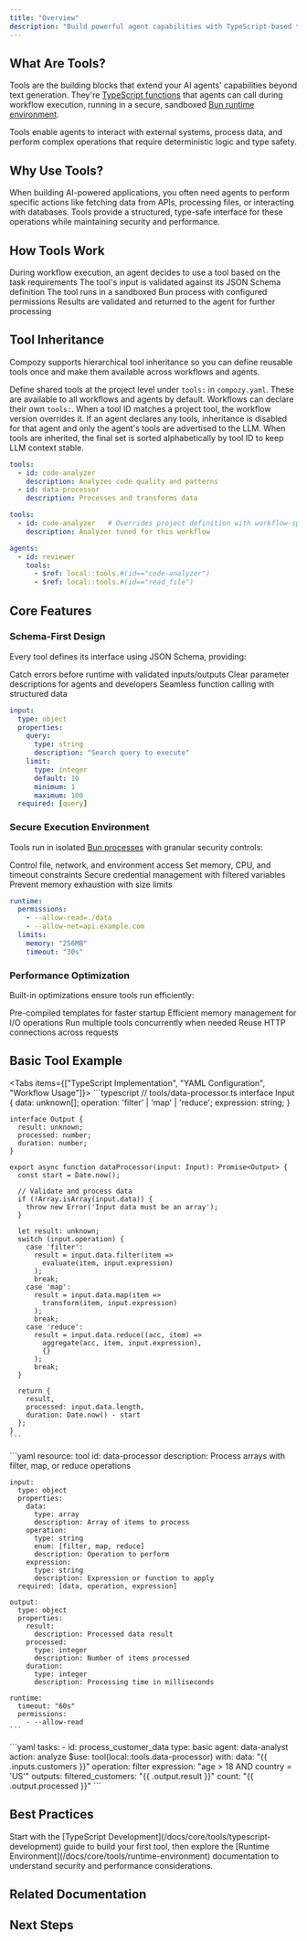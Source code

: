 ```yaml
---
title: "Overview"
description: "Build powerful agent capabilities with TypeScript-based tools that integrate seamlessly with Compozy's workflow engine"
---
```


## What Are Tools?

Tools are the building blocks that extend your AI agents' capabilities beyond text generation. They're [TypeScript functions](/docs/core/tools/typescript-development) that agents can call during workflow execution, running in a secure, sandboxed [Bun runtime environment](/docs/core/tools/runtime-environment).

<Callout type="info">
Tools enable agents to interact with external systems, process data, and perform complex operations that require deterministic logic and type safety.
</Callout>

## Why Use Tools?

When building AI-powered applications, you often need agents to perform specific actions like fetching data from APIs, processing files, or interacting with databases. Tools provide a structured, type-safe interface for these operations while maintaining security and performance.

<FeatureCardList>
  <FeatureCard
    title="Extend Agent Capabilities"
    description="Enable agents to perform any operation you can code in TypeScript"
    icon="Code"
    size="sm"
  />
  <FeatureCard
    title="Type-Safe Execution"
    description="JSON Schema validation ensures predictable inputs and outputs"
    icon="Shield"
    size="sm"
  />
  <FeatureCard
    title="Secure Runtime"
    description="Isolated Bun processes with configurable permissions protect your system"
    icon="Lock"
    size="sm"
  />
  <FeatureCard
    title="Performance Optimized"
    description="Pre-compiled workers and efficient resource management for speed"
    icon="Zap"
    size="sm"
  />
</FeatureCardList>

## How Tools Work

<Steps>
  <Step title="Agent Request" icon="User">
    During workflow execution, an agent decides to use a tool based on the task requirements
  </Step>
  <Step title="Input Validation" icon="CheckCircle">
    The tool's input is validated against its JSON Schema definition
  </Step>
  <Step title="Isolated Execution" icon="Shield">
    The tool runs in a sandboxed Bun process with configured permissions
  </Step>
  <Step title="Output Processing" icon="ArrowUpCircle">
    Results are validated and returned to the agent for further processing
  </Step>
</Steps>

## Tool Inheritance

Compozy supports hierarchical tool inheritance so you can define reusable tools once and make them available across workflows and agents.

<List>
  <ListItem title="Project Tools">
    Define shared tools at the project level under <code>tools:</code> in <code>compozy.yaml</code>. These are available to all workflows and agents by default.
  </ListItem>
  <ListItem title="Workflow Overrides">
    Workflows can declare their own <code>tools:</code>. When a tool ID matches a project tool, the workflow version overrides it.
  </ListItem>
  <ListItem title="Agent Overrides">
    If an agent declares any tools, inheritance is disabled for that agent and only the agent's tools are advertised to the LLM.
  </ListItem>
  <ListItem title="Deterministic Order">
    When tools are inherited, the final set is sorted alphabetically by tool ID to keep LLM context stable.
  </ListItem>
</List>

```yaml title="compozy.yaml (project tools)"
tools:
  - id: code-analyzer
    description: Analyzes code quality and patterns
  - id: data-processor
    description: Processes and transforms data
```

```yaml title="workflow.yaml (override a shared tool)"
tools:
  - id: code-analyzer   # Overrides project definition with workflow-specific config
    description: Analyzer tuned for this workflow
```

```yaml title="agent.yaml (agent tools disable inheritance)"
agents:
  - id: reviewer
    tools:
      - $ref: local::tools.#(id=="code-analyzer")
      - $ref: local::tools.#(id=="read_file")
```

## Core Features

### Schema-First Design

Every tool defines its interface using JSON Schema, providing:

<List>
  <ListItem title="Type Safety" icon="ShieldCheck">Catch errors before runtime with validated inputs/outputs</ListItem>
  <ListItem title="Self-Documentation" icon="BookOpen">Clear parameter descriptions for agents and developers</ListItem>
  <ListItem title="LLM Integration" icon="FunctionSquare">Seamless function calling with structured data</ListItem>
</List>

```yaml
input:
  type: object
  properties:
    query:
      type: string
      description: "Search query to execute"
    limit:
      type: integer
      default: 10
      minimum: 1
      maximum: 100
  required: [query]
```

### Secure Execution Environment

Tools run in isolated [Bun processes](/docs/core/tools/runtime-environment) with granular security controls:

<List>
  <ListItem title="Permission System" icon="Lock">Control file, network, and environment access</ListItem>
  <ListItem title="Resource Limits" icon="Gauge">Set memory, CPU, and timeout constraints</ListItem>
  <ListItem title="Environment Isolation" icon="Shield">Secure credential management with filtered variables</ListItem>
  <ListItem title="Output Validation" icon="CheckCircle">Prevent memory exhaustion with size limits</ListItem>
</List>

```yaml
runtime:
  permissions:
    - --allow-read=./data
    - --allow-net=api.example.com
  limits:
    memory: "256MB"
    timeout: "30s"
```

### Performance Optimization

Built-in optimizations ensure tools run efficiently:

<List>
  <ListItem title="Worker Caching" icon="Rocket">Pre-compiled templates for faster startup</ListItem>
  <ListItem title="Buffer Pooling" icon="Database">Efficient memory management for I/O operations</ListItem>
  <ListItem title="Parallel Execution" icon="Split">Run multiple tools concurrently when needed</ListItem>
  <ListItem title="Connection Pooling" icon="Link2">Reuse HTTP connections across requests</ListItem>
</List>

## Basic Tool Example

<Tabs items={["TypeScript Implementation", "YAML Configuration", "Workflow Usage"]}>
  <Tab value="TypeScript Implementation">
    ```typescript
    // tools/data-processor.ts
    interface Input {
      data: unknown[];
      operation: 'filter' | 'map' | 'reduce';
      expression: string;
    }

    interface Output {
      result: unknown;
      processed: number;
      duration: number;
    }

    export async function dataProcessor(input: Input): Promise<Output> {
      const start = Date.now();

      // Validate and process data
      if (!Array.isArray(input.data)) {
        throw new Error('Input data must be an array');
      }

      let result: unknown;
      switch (input.operation) {
        case 'filter':
          result = input.data.filter(item =>
            evaluate(item, input.expression)
          );
          break;
        case 'map':
          result = input.data.map(item =>
            transform(item, input.expression)
          );
          break;
        case 'reduce':
          result = input.data.reduce((acc, item) =>
            aggregate(acc, item, input.expression),
            {}
          );
          break;
      }

      return {
        result,
        processed: input.data.length,
        duration: Date.now() - start
      };
    }
    ```
  </Tab>

  <Tab value="YAML Configuration">
    ```yaml
    resource: tool
    id: data-processor
    description: Process arrays with filter, map, or reduce operations

    input:
      type: object
      properties:
        data:
          type: array
          description: Array of items to process
        operation:
          type: string
          enum: [filter, map, reduce]
          description: Operation to perform
        expression:
          type: string
          description: Expression or function to apply
      required: [data, operation, expression]

    output:
      type: object
      properties:
        result:
          description: Processed data result
        processed:
          type: integer
          description: Number of items processed
        duration:
          type: integer
          description: Processing time in milliseconds

    runtime:
      timeout: "60s"
      permissions:
        - --allow-read
    ```
  </Tab>

  <Tab value="Workflow Usage">
    ```yaml
    tasks:
      - id: process_customer_data
        type: basic
        agent: data-analyst
        action: analyze
        $use: tool(local::tools.data-processor)
        with:
          data: "{{ .inputs.customers }}"
          operation: filter
          expression: "age > 18 AND country = 'US'"
        outputs:
          filtered_customers: "{{ .output.result }}"
          count: "{{ .output.processed }}"
    ```
  </Tab>
</Tabs>

## Best Practices

<FeatureCardList cols={3} size="sm">
  <FeatureCard
    title="Single Responsibility"
    description="Each tool should do one thing well. Create multiple focused tools rather than one complex tool."
    icon="Target"
  />
  <FeatureCard
    title="Input Validation"
    description="Always validate inputs using JSON Schema and runtime checks for predictable behavior."
    icon="ShieldCheck"
  />
  <FeatureCard
    title="Error Handling"
    description="Provide clear error messages that help agents understand what went wrong and how to fix it."
    icon="AlertTriangle"
  />
  <FeatureCard
    title="Performance"
    description="Set appropriate timeouts and resource limits based on expected workload and usage patterns."
    icon="Zap"
  />
  <FeatureCard
    title="Security"
    description="Follow the principle of least privilege when configuring permissions and access controls."
    icon="Lock"
  />
  <FeatureCard
    title="Testing"
    description="Write comprehensive unit tests before integrating tools into workflows for reliability."
    icon="CheckCircle"
  />
</FeatureCardList>

<Callout type="info">
Start with the [TypeScript Development](/docs/core/tools/typescript-development) guide to build your first tool, then explore the [Runtime Environment](/docs/core/tools/runtime-environment) documentation to understand security and performance considerations.
</Callout>

## Related Documentation

<ReferenceCardList>
  <ReferenceCard
    title="Core Concepts"
    description="Understand how tools fit into the Compozy architecture"
    href="/docs/core/getting-started/core-concepts#tools"
  />
  <ReferenceCard
    title="Agent Integration"
    description="Learn how agents discover and use tools during execution"
    href="/docs/core/agents/tools"
  />
  <ReferenceCard
    title="Task Execution"
    description="See how tools are invoked within workflow tasks"
    href="/docs/core/tasks/basic-tasks"
  />
  <ReferenceCard
    title="MCP Protocol"
    description="Extend tools with external Model Context Protocol servers"
    href="/docs/core/mcp/overview"
  />
</ReferenceCardList>

## Next Steps

<ReferenceCardList>
  <ReferenceCard
    title="TypeScript Development"
    description="Build your first tool with our step-by-step guide"
    href="/docs/core/tools/typescript-development"
  />
  <ReferenceCard
    title="Runtime Environment"
    description="Configure security, permissions, and resource limits"
    href="/docs/core/tools/runtime-environment"
  />
</ReferenceCardList>
